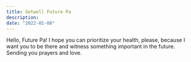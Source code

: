 ```yaml
---
title: Getwell Future Pa
description:
date: "2022-01-08"
---
```


Hello, Future Pa! I hope you can prioritize your health, please, because I want you to be there and witness something important in the future. Sending you prayers and love.
